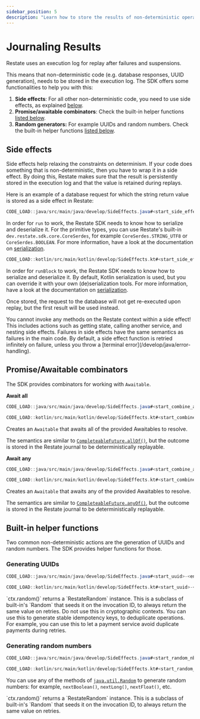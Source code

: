 ```yaml
---
sidebar_position: 5
description: "Learn how to store the results of non-deterministic operations."
---
```



# Journaling Results

Restate uses an execution log for replay after failures and suspensions.

This means that non-deterministic code (e.g. database responses, UUID generation), needs to be stored in the execution log.
The SDK offers some functionalities to help you with this:
1. **Side effects**: For all other non-deterministic code, you need to use side effects, as explained [below](/develop/java/side-effects#side-effects).
2. **Promise/awaitable combinators**: Check the built-in helper functions [listed below](/develop/java/side-effects#promise-awaitable-combinators).
3. **Random generators:** For example UUIDs and random numbers. Check the built-in helper functions [listed below](/develop/java/side-effects#built-in-helper-functions).


## Side effects
Side effects help relaxing the constraints on determinism.
If your code does something that is non-deterministic, then you have to wrap it in a side effect.
By doing this, Restate makes sure that the result is persistently stored in the execution log
and that the value is retained during replays.

Here is an example of a database request for which the string return value is stored as a side effect in Restate:

<Tabs groupId="sdk" queryString>
<TabItem value="java" label="Java">

```java
CODE_LOAD::java/src/main/java/develop/SideEffects.java#<start_side_effect>-<end_side_effect>
```

In order for `run` to work, the Restate SDK needs to know how to serialize and deserialize it.
For the primitive types, you can use Restate's built-in `dev.restate.sdk.core.CoreSerdes`, for example `CoreSerdes.STRING_UTF8` or `CoreSerdes.BOOLEAN`.
For more information, have a look at the documentation on [serialization](/develop/java/serialization).

</TabItem>
<TabItem value="kotlin" label="Kotlin">

```kotlin
CODE_LOAD::kotlin/src/main/kotlin/develop/SideEffects.kt#<start_side_effect>-<end_side_effect>
```

In order for `runBlock` to work, the Restate SDK needs to know how to serialize and deserialize it.
By default, Kotlin serialization is used, but you can override it with your own (de)serialization tools.
For more information, have a look at the documentation on [serialization](/develop/java/serialization).

</TabItem>
</Tabs>

Once stored, the request to the database will not get re-executed upon replay, but the first result will be used instead.

<Admonition type="info">
You cannot invoke any methods on the Restate context within a side effect!
This includes actions such as getting state, calling another service, and nesting side effects.
</Admonition>

<Admonition type="info" title="Side effect failure semantics">
Failures in side effects have the same semantics as failures in the main code.
By default, a side effect function is retried infinitely on failure, unless you throw a [terminal error](/develop/java/error-handling).
</Admonition>

## Promise/Awaitable combinators

The SDK provides combinators for working with `Awaitable`.

**Await all**

<Tabs groupId="sdk" queryString>
<TabItem value="java" label="Java">

```java
CODE_LOAD::java/src/main/java/develop/SideEffects.java#<start_combine_all>-<end_combine_all>
```

</TabItem>
<TabItem value="kotlin" label="Kotlin">

```kotlin
CODE_LOAD::kotlin/src/main/kotlin/develop/SideEffects.kt#<start_combine_all>-<end_combine_all>
```

</TabItem>
</Tabs>

Creates an `Awaitable` that awaits all of the provided Awaitables to resolve.

The semantics are similar to [`CompleteableFuture.allOf()`](https://docs.oracle.com/en/java/javase/17/docs/api/java.base/java/util/concurrent/CompletableFuture.html#allOf(java.util.concurrent.CompletableFuture...)), but the outcome is stored in the Restate journal to be deterministically replayable.

**Await any**

<Tabs groupId="sdk" queryString>
<TabItem value="java" label="Java">

```java
CODE_LOAD::java/src/main/java/develop/SideEffects.java#<start_combine_any>-<end_combine_any>
```

</TabItem>
<TabItem value="kotlin" label="Kotlin">

```kotlin
CODE_LOAD::kotlin/src/main/kotlin/develop/SideEffects.kt#<start_combine_any>-<end_combine_any>
```

</TabItem>
</Tabs>

Creates an `Awaitable` that awaits any of the provided Awaitables to resolve.

The semantics are similar to [`CompleteableFuture.anyOf()`](https://docs.oracle.com/en/java/javase/17/docs/api/java.base/java/util/concurrent/CompletableFuture.html#anyOf(java.util.concurrent.CompletableFuture...)), but the outcome is stored in the Restate journal to be deterministically replayable.

## Built-in helper functions
Two common non-deterministic actions are the generation of UUIDs and random numbers.
The SDK provides helper functions for those.

### Generating UUIDs

<Tabs groupId="sdk" queryString>
<TabItem value="java" label="Java">

```java
CODE_LOAD::java/src/main/java/develop/SideEffects.java#<start_uuid>-<end_uuid>
```

</TabItem>
<TabItem value="kotlin" label="Kotlin">

```kotlin
CODE_LOAD::kotlin/src/main/kotlin/develop/SideEffects.kt#<start_uuid>-<end_uuid>
```

</TabItem>
</Tabs>

<Admonition type="note">
`ctx.random()` returns a `RestateRandom` instance. This is a subclass of built-in's `Random` that seeds it on the invocation ID, to always return the same value on retries.
</Admonition>

<Admonition type="caution">
Do not use this in cryptographic contexts.
</Admonition>

<Admonition type="tip" title="Generate stable idempotency tokens in a single line of code">
You can use this to generate stable idempotency keys, to deduplicate operations.
For example, you can use this to let a payment service avoid duplicate payments during retries.
</Admonition>

### Generating random numbers

<Tabs groupId="sdk" queryString>
<TabItem value="java" label="Java">

```java
CODE_LOAD::java/src/main/java/develop/SideEffects.java#<start_random_nb>-<end_random_nb>
```

</TabItem>
<TabItem value="kotlin" label="Kotlin">

```kotlin
CODE_LOAD::kotlin/src/main/kotlin/develop/SideEffects.kt#<start_random_nb>-<end_random_nb>
```

</TabItem>
</Tabs>

You can use any of the methods of [`java.util.Random`](https://docs.oracle.com/en/java/javase/11/docs/api/java.base/java/util/Random.html) to generate random numbers: for example, `nextBoolean()`, `nextLong()`, `nextFloat()`, etc.

<Admonition type="note">
`ctx.random()` returns a `RestateRandom` instance. This is a subclass of built-in's `Random` that seeds it on the invocation ID, to always return the same value on retries.
</Admonition>